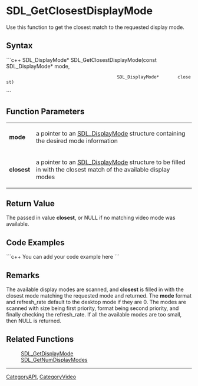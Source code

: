 <!-- pragma section-numbers off -->
<!-- pragma disable-camelcase -->

= SDL_GetClosestDisplayMode =
Use this function to get the closest match to the requested display mode.


== Syntax ==
```c++
SDL_DisplayMode* SDL_GetClosestDisplayMode(const SDL_DisplayMode* mode,
                                           SDL_DisplayMode*       closest)
```

== Function Parameters ==
{|
|'''mode'''
|a pointer to an [[SDL_DisplayMode]] structure containing the desired mode information
|-
|'''closest'''
|a pointer to an [[SDL_DisplayMode]] structure to be filled in with the closest match of the available display modes
|}

== Return Value ==
The passed in value '''closest''', or NULL if no matching video mode was available. 

== Code Examples ==
```c++
You can add your code example here
```

== Remarks ==
The available display modes are scanned, and '''closest''' is filled in with the closest mode matching the requested mode and returned. The '''mode''' format and refresh_rate default to the desktop mode if they are 0. The modes are scanned with size being first priority, format being second priority, and finally checking the refresh_rate. If all the available modes are too small, then NULL is returned.

== Related Functions ==
:[[SDL_GetDisplayMode]]
:[[SDL_GetNumDisplayModes]]

----
[[CategoryAPI]], [[CategoryVideo]]

